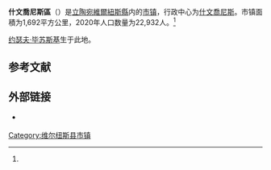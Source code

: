 {{Infobox settlement
| name                    = 什文乔尼斯区
| native_name             = Švenčionių rajono savivaldybė
| native_name_lang        = lt
| settlement_type         = [[立陶宛市镇|市镇]]
| image_skyline           = Svencionys church 1.jpg
| image_caption           = 什文乔尼斯教堂
| image_flag              = 
| flag_size               = 125px
| image_shield            = Švenčionys COA.svg
| shield_size             = 75px
| image_map               = Svencionys district location.png
| map_caption             = 什文乔尼斯区在立陶宛的位置
| coordinates             = 
| coor_pinpoint           = 
| coordinates_footnotes   = 
| subdivision_type        = [[世界政區索引|国家]]
| subdivision_name        = {{LIT}}
| subdivision_type1       = [[立陶宛縣份|县份]]
| subdivision_name1       = [[維爾紐斯縣|維爾紐斯縣]]
| established_title       = 建立
| established_date        = 
| seat_type               = 行政中心
| seat                    = [[什文喬尼斯|什文喬尼斯]]
| unit_pref               = Metric
| area_total_km2          = 1,692
| area_rank               = 
| area_note               = 
| area_footnotes          = <ref name=VLE>{{cite encyclopedia | encyclopedia = Visuotinė lietuvių enciklopedija | title = Švenčionių rajono savivaldybė | url = https://www.vle.lt/straipsnis/svencioniu-rajono-savivaldybe/ | access-date = 2021-07-02 | language = lt | edition =  | date = 2014 | publisher = Mokslo ir enciklopedijų leidybos institutas | volume = 24 | location = Vilnius | archive-date = 2021-07-11 | archive-url = https://web.archive.org/web/20210711074838/https://www.vle.lt/straipsnis/svencioniu-rajono-savivaldybe/ }}</ref>
| population_as_of        = 2020年估计
| population_total        = 22,932
| population_density_km2  = auto
| population_note         = 
| population_footnotes    = <ref name=VLE/>
| timezone1               = [[欧洲东部时间|EET]]
| utc_offset1             = +2
| timezone1_DST           = [[欧洲东部夏令时间|EEST]]
| utc_offset1_DST         = +3
| postal_code_type        = 邮政编码
| postal_code             = 
| area_code_type          = 
| area_code               = 
| iso_code                = 
| website                 = {{URL|http://www.svencionys.lt/}}
| footnotes               = 
}}
'''什文喬尼斯區'''（{{lang-lt|Švenčionių rajono savivaldybė}}）是[[立陶宛|立陶宛]][[維爾紐斯縣|維爾紐斯縣]]内的[[立陶宛市镇|市镇]]，行政中心为[[什文喬尼斯|什文喬尼斯]]。市镇面積为1,692平方公里，2020年人口数量为22,932人。<ref name=VLE/>

[[约瑟夫·毕苏斯基|约瑟夫·毕苏斯基]]生于此地。

== 参考文献 ==
{{Reflist}}

== 外部链接 ==
{{commonscat|Švenčionys District Municipality|position=left}}
* {{Official site|http://www.svencionys.lt/}} {{lt icon}} {{en}} {{pl}}

{{Lithuania-geo-stub}}

{{DEFAULTSORT:Svencionys}}
[[Category:维尔纽斯县市镇|Category:维尔纽斯县市镇]]